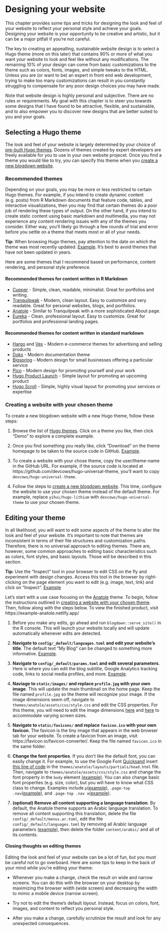 # Designing your website

This chapter provides some tips and tricks for designing the look and feel of your website to reflect your personal style and achieve your goals. Designing your website is your opportunity to be creative and artistic, but it can be a major pitfall if you're not careful. 

The key to creating an appealling, sustainable website design is to select a Hugo theme (more on this later) that contains 90% or more of what you want your website to look and feel like without any modifications. The remaining 10% of your design can come from basic customizations to the theme such as colors, fonts, images, and simple tweaks to the HTML. Unless you are (or want to be) an expert in front end web development, trying to make too many customizations can result in you constantly struggling to compensate for any poor design choices you may have made.

Note that website design is highly personal and subjective. There are no rules or requirements. My goal with this chapter is to steer you towards some designs that I have found to be attractive, flexible, and sustainable, and to also empower you to discover new designs that are better suited to you and your goals.

## Selecting a Hugo theme {#select-hugo-theme}

The look and feel of your website is largely determined by your choice of [pre-built Hugo themes](https://themes.gohugo.io/). Dozens of themes created by expert developers are freely available for you to use in your own website projecet. Once you find a theme you would like to try, you can specify this theme when you [create a new blogdown website](#create-new-blogdown).

### Recommended themes

Depending on your goals, you may be more or less restricted to certain Hugo themes. For example, if you intend to create dynamic content (e.g. posts) from R Markdown documents that feature code, tables, and interactive visualizations, then you may find that certain themes do a poor job of rendering these types of output. On the other hand, if you intend to create static content using basic markdown and multimedia, you may not experience any content rendering issues with any of the themes you consider. Either way, you'll likely go through a few rounds of trial and error before you settle on a theme that meets most or all of your needs.

**Tip:** When browsing Hugo themes, pay attention to the date on which the theme was most recently updated. [Example](https://i.imgur.com/fp7WH6s.png). It's best to avoid themes that have not been updated in years.

Here are some themes that I recommend based on performance, content rendering, and personal style preference.

#### Recommended themes for content written in R Markdown {-}

- [Cupper](https://themes.gohugo.io/cupper-hugo-theme/) - Simple, clean, readable, minimalist. Great for portfolios and writing.
- [Tranquilpeak](https://themes.gohugo.io/hugo-tranquilpeak-theme/) - Modern, clean layout. Easy to customize and very readable. Great for personal websites, blogs, and portfolios.
- [Anatole](https://themes.gohugo.io/anatole/) - Similar to Tranquilpeak with a more sophisticated About page.
- [Eureka](https://themes.gohugo.io/hugo-eureka/) - Clean, professional layout. Easy to customize. Great for portfolios and professional landing pages.

#### Recommended themes for content written in standard markdown {-}

- [Hargo](https://themes.gohugo.io/hargo-hugo-ecommerce-theme/) and [Vex](https://themes.gohugo.io/vex-hugo/) - Modern e-commerce themes for advertising and selling products
- [Doks](https://themes.gohugo.io/doks/) - Modern documentation theme
- [Bigspring](https://themes.gohugo.io/bigspring-hugo-startup-theme/) - Modern design for small businesses offering a particular service
- [Pico](https://themes.gohugo.io/hugo-theme-pico/) - Modern design for promoting yourself and your work
- [Hugo Product Launch](https://themes.gohugo.io/hugo-product-launch/) - Simple layout for promoting an upcoming product
- [Hugo Scroll](https://themes.gohugo.io/hugo-scroll/) - Simple, highly visual layout for promoting your services or expertise

### Creating a website with your chosen theme {#create-site-with-theme}

To create a new blogdown website with a new Hugo theme, follow these steps:

1. Browse the list of [Hugo themes](https://themes.gohugo.io/). Click on a theme you like, then click "Demo" to explore a complete example.

2. Once you find something you really like, click "Download" on the theme homepage to be taken to the source code in GitHub. [Example](https://i.imgur.com/ld35gNP.png).

3. To create a website with your chose theme, copy the user/theme-name in the GitHub URL. For example, if the source code is located at https://github.com/devcows/hugo-universal-theme, you'll want to copy `devcows/hugo-universal-theme`.

4. Follow the steps to [create a new blogdown website](#create-new-blogdown). This time, configure the website to use your chosen theme instead of the default theme. For example, replace `yihui/hugo-lithium` with `devcows/hugo-universal-theme` to use your chosen theme.


## Editing your theme

In all likelihood, you will want to edit some aspects of the theme to alter the look and feel of your website. It's important to note that themes are inconsistent in terms of their file structures and customization paths. Therefore, there is no universal approach to editing themes. There are, however, some common approaches to editing basic characteristics such as colors, font styles, and basic layouts. Those will be described in this section.

**Tip:** Use the "Inspect" tool in your browser to edit CSS on the fly and experiment with design changes. Access this tool in the browser by right-clicking on the page element you want to edit (e.g. image, text, link) and click on "Inspect". [Example](https://i.imgur.com/0h0H4VW.png)

Let's start with a use case focusing on the [Anatole](https://themes.gohugo.io/anatole/) theme. To begin, follow the instructions outlined in [creating a website with your chosen theme](#create-site-with-theme). Then, follow along with the steps below. To view the finished product, visit https://example-anatole.netlify.app/

1. Before you make any edits, go ahead and run `blogdown::serve_site()` in the R console. This will launch your website locally and will update automatically whenever edits are detected.

2. **Navigate to `config/_default/languages.toml` and edit your website's title**. The default text "My Blog" can be changed to something more informative. [Example](https://github.com/dannymorris/anatole-site/blob/master/config/_default/languages.toml).

3. **Navigate to `config/_default/params.toml` and edit several parameters**. Here is where you can edit the blog subtitle, Google Analytics tracking code, links to social media profiles, and more. [Example](https://github.com/dannymorris/anatole-site/blob/master/config/_default/params.toml).

4. **Naviage to `static/images/` and replace `profile.jpg` with your own image**. This will update the main thumbnail on the home page. Keep the file named `profile.jpg` so the theme will recognize your image. If the image dimensions seem off, navigate to `themes/anatole/assets/css/style.css` and edit the CSS properties. For this theme, you will need to edit the image dimensions [here](https://github.com/dannymorris/anatole-site/blob/a114905a32be5619a5ecd3ab48d81d8220b14ed3/themes/anatole/assets/css/style.css#L901-L903) and [here](https://github.com/dannymorris/anatole-site/blob/master/themes/anatole/assets/css/style.css#L291-L295) to accommodate varying screen sizes.

5. **Navigate to `static/favicons/` and replace `favicon.ico` with your own favicon**. The favicon is the tiny image that appears in the web browser tab for your website. To create a favicon from an image, visit https://favicon.io/favicon-converter/. Keep the file named `favicon.ico` in the same folder.

6. **Change the font properties**. If you don't like the default font, you can easily change it. For example, to use the Google Font [Quicksand](https://fonts.google.com/specimen/Quicksand) insert [this line of code](https://github.com/dannymorris/anatole-site/blob/master/themes/anatole/layouts/partials/head.html#L114-L116) in the `themes/anatole/layouts/partials/head.html` file. Then, navigate to `themes/anatole/assets/css/style.css` and change the font property in the `body` element [(example)](https://github.com/dannymorris/anatole-site/blob/master/themes/anatole/assets/css/style.css#L44-L51). You can also change basic font properties (e.g. size, color), but you will have to know what CSS class to change. Examples include `p`([example](https://github.com/dannymorris/anatole-site/blob/a114905a32be5619a5ecd3ab48d81d8220b14ed3/themes/anatole/assets/css/style.css#L53-L57)), `.page-top .nav`([example](https://github.com/dannymorris/anatole-site/blob/master/themes/anatole/assets/css/style.css#L198-L205)), and `.page-top .nav a`([example](https://github.com/dannymorris/anatole-site/blob/a114905a32be5619a5ecd3ab48d81d8220b14ed3/themes/anatole/assets/css/style.css#L213-L215)).

7. **(optional) Remove all content supporting a language translation**. By default, the Anatole theme supports an Arabic language translation. To remove all content supporting this translation, delete the file `config/_default/menus.ar.toml`, edit the file `config/_default/languages.toml` by removing all Arabic language parameters ([example](https://github.com/dannymorris/anatole-site/blob/master/config/_default/languages.toml)), then delete the folder `content/arabic/` and all of its contents.

#### Closing thoughts on editing themes {-}

Editing the look and feel of your website can be a lot of fun, but you must be careful not to go overboard. Here are some tips to keep in the back of your mind while you're editing your theme:

- Whenever you make a change, check the result on wide and narrow screens. You can do this with the browser on your desktop by maximizing the browser width (wide screen) and decreasing the width to mimic a mobile device (narrow screen).

- Try not to edit the theme's default *layout.* Instead, focus on colors, font, images, and content to reflect you personal style.

- After you make a change, carefully scrutinize the result and look for any unexpected consequences.